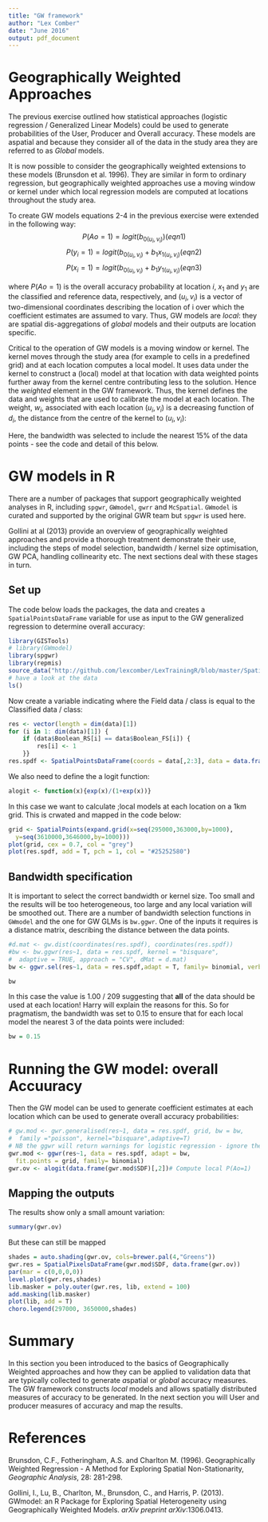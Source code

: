 ```yaml
---
title: "GW framework"
author: "Lex Comber"
date: "June 2016"
output: pdf_document
---
```


# Geographically Weighted Approaches

The previous exercise outlined how statistical approaches (logistic regression / Generalized Linear Models) could be used to generate probabilities of the User, Producer and Overall accuracy. These models are aspatial and because they consider all of the data in the study area they are referred to as *Global* models.

It is now possible to consider the geographically weighted extensions to these models (Brunsdon et al. 1996). They are similar in form to ordinary regression, but geographically weighted approaches use a moving window or kernel under which local regression models are computed at locations throughout the study area. 

To create GW models equations 2-4 in the previous exercise were extended in the following way:
$$P(Ao = 1) = logit(b_{0(u_i, v_i)})    (eqn 1) $$ 
$$P(y_i = 1) = logit(b_{0(u_i, v_i)} + b_1x_{1(u_i, v_i)}    (eqn 2) $$
$$P(x_i = 1) = logit(b_{0(u_i, v_i)} + b_1y_{1(u_i, v_i)}    (eqn 3) $$

where $P(Ao = 1)$ is the overall accuracy probability at location $i$, $x_1$ and $y_1$ are the classified and reference data, respectively, and $(u_i, v_i)$ is a vector of two-dimensional coordinates describing the location of i over which the coefficient estimates are assumed to vary. Thus, GW models are *local*: they are spatial dis-aggregations of *global* models and their outputs are location specific. 

Critical to the operation of GW models is a moving window or kernel. The kernel moves through the study area (for example to cells in a predefined grid) and at each location computes a local model. It uses data under the kernel to construct a (local) model at that location with data weighted points further away from the kernel centre contributing less to the solution. Hence the *weighted* element in the GW framework. Thus, the kernel defines the data and weights that are used to calibrate the model at each location. The weight, $w_i$, associated with each location $(u_i, v_i)$ is a decreasing function of $d_i$, the distance from the centre of the kernel to $(u_i, v_i)$:

Here, the bandwidth was selected to include the nearest 15% of the data points - see the code and detail of this below.

# GW models in R
There are a number of packages that support geographically weighted analyses in R, including `spgwr`, `GWmodel`, `gwrr` and `McSpatial`. `GWmodel` is curated and supported by the original GWR team but `spgwr` is used here.  

Gollini at al (2013) provide an overview of geographically weighted approaches and provide a thorough treatment demonstrate their use, including the steps of model selection, bandwidth / kernel size optimisation, GW PCA, handling collinearity etc. The next sections deal with these stages in turn.

## Set up
The code below loads the packages, the data and creates a `SpatialPointsDataFrame` variable for use as input to the GW generalized regression to determine overall accuracy:

```r
library(GISTools)
# library(GWmodel)
library(spgwr)
library(repmis)
source_data("http://github.com/lexcomber/LexTrainingR/blob/master/SpatialAccuracy.RData?raw=True")
# have a look at the data
ls()
```

Now create a variable indicating where the Field data / class is equal to the Classified data / class: 

```r
res <- vector(length = dim(data)[1])
for (i in 1: dim(data)[1]) {
	if (data$Boolean_RS[i] == data$Boolean_FS[i]) {
		res[i] <- 1
	}}
res.spdf <- SpatialPointsDataFrame(coords = data[,2:3], data = data.frame(res))
```

We also need to define the a logit function:
```r
alogit <- function(x){exp(x)/(1+exp(x))}
```

In this case we want to calculate ;local models at each location on a 1km grid. This is crwated and mapped in the code below: 
```r
grid <- SpatialPoints(expand.grid(x=seq(295000,363000,by=1000),
  y=seq(3610000,3646000,by=1000)))
plot(grid, cex = 0.7, col = "grey")
plot(res.spdf, add = T, pch = 1, col = "#25252580")
```

## Bandwidth specification

It is important to select the correct bandwidth or kernel size. Too small and the results will be too heterogeneous, too large and any local variation will be smoothed out. There are a number of bandwidth selection functions in `GWmodel` and the one for GW GLMs is `bw.ggwr`. One of the  inputs it requires is a distance matrix, describing the distance between the data points.

```r
#d.mat <- gw.dist(coordinates(res.spdf), coordinates(res.spdf))
#bw <- bw.ggwr(res~1, data = res.spdf, kernel = "bisquare", 
#  adaptive = TRUE, approach = "CV", dMat = d.mat) 
bw <- ggwr.sel(res~1, data = res.spdf,adapt = T, family= binomial, verbose = F)
```
```r
bw
```
In this case the value is 1.00 / 209 suggesting that **all** of the data should be used at each location! Harry will explain the reasons for this. 
So for pragmatism, the bandwidth was set to 0.15 to ensure that for each local model the nearest 3 of the data points were included:
```r
bw = 0.15
```

# Running the GW model: overall Accuuracy

Then the GW model can be used to generate coefficient estimates at each location which can be used to generate overall accuracy probabilities:

```r
# gw.mod <- gwr.generalised(res~1, data = res.spdf, grid, bw = bw, 
#  family ="poisson", kernel="bisquare",adaptive=T)
# NB the ggwr will return warnings for logistic regression - ignore them
gwr.mod <- ggwr(res~1, data = res.spdf, adapt = bw, 
  fit.points = grid, family= binomial) 
gwr.ov <- alogit(data.frame(gwr.mod$SDF)[,2])# Compute local P(Ao=1)
```

## Mapping the outputs ## 
The results show only a small amount variation: 
```r
summary(gwr.ov)
```
But these can still be mapped
```r
shades = auto.shading(gwr.ov, cols=brewer.pal(4,"Greens"))
gwr.res = SpatialPixelsDataFrame(gwr.mod$SDF, data.frame(gwr.ov))
par(mar = c(0,0,0,0))
level.plot(gwr.res,shades)
lib.masker = poly.outer(gwr.res, lib, extend = 100)
add.masking(lib.masker) 
plot(lib, add = T)
choro.legend(297000, 3650000,shades) 
```

# Summary

In this section you been introduced to the basics of Geographically Weighted approaches and how they can be applied to validation data that are typically collected to generate *a*spatial or *global* accuracy measures. The GW framework constructs *local* models and allows spatially distributed measures of accuracy to be generated. In the next section you will User and producer measures of accuracy and map the results. 


# References
Brunsdon, C.F., Fotheringham, A.S. and Charlton M. (1996). Geographically Weighted Regression - A Method for Exploring Spatial Non-Stationarity, *Geographic Analysis*, 28: 281-298.

Gollini, I., Lu, B., Charlton, M., Brunsdon, C., and Harris, P. (2013). GWmodel: an R Package for Exploring Spatial Heterogeneity using Geographically Weighted Models. *arXiv preprint arXiv*:1306.0413.

